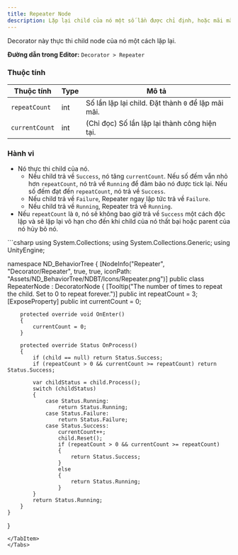 ```yaml
---
title: Repeater Node
description: Lặp lại child của nó một số lần được chỉ định, hoặc mãi mãi.
---
```


Decorator này thực thi child node của nó một cách lặp lại.

**Đường dẫn trong Editor:** `Decorator > Repeater`

### Thuộc tính

| Thuộc tính       | Type | Mô tả                                                          |
| ---------------- | ---- | --------------------------------------------------------------- |
| `repeatCount`    | int  | Số lần lặp lại child. Đặt thành `0` để lặp mãi mãi.           |
| `currentCount`   | int  | (Chỉ đọc) Số lần lặp lại thành công hiện tại.                  |

### Hành vi

-   Nó thực thi child của nó.
    -   Nếu child trả về `Success`, nó tăng `currentCount`. Nếu số đếm vẫn nhỏ hơn `repeatCount`, nó trả về `Running` để đảm bảo nó được tick lại. Nếu số đếm đạt đến `repeatCount`, nó trả về `Success`.
    -   Nếu child trả về `Failure`, Repeater ngay lập tức trả về `Failure`.
    -   Nếu child trả về `Running`, Repeater trả về `Running`.
-   Nếu `repeatCount` là `0`, nó sẽ không bao giờ trả về `Success` một cách độc lập và sẽ lặp lại vô hạn cho đến khi child của nó thất bại hoặc parent của nó hủy bỏ nó.

<Tabs>
<TabItem label="C# Code">
```csharp
using System.Collections;
using System.Collections.Generic;
using UnityEngine;

namespace ND_BehaviorTree
{
    [NodeInfo("Repeater", "Decorator/Repeater", true, true, iconPath: "Assets/ND_BehaviorTree/NDBT/Icons/Repeater.png")]
    public class RepeaterNode : DecoratorNode
    {
        [Tooltip("The number of times to repeat the child. Set to 0 to repeat forever.")]
        public int repeatCount = 3;
        [ExposeProperty]
        public int currentCount = 0;

        protected override void OnEnter()
        {
            currentCount = 0;
        }

        protected override Status OnProcess()
        {
            if (child == null) return Status.Success;
            if (repeatCount > 0 && currentCount >= repeatCount) return Status.Success;

            var childStatus = child.Process();
            switch (childStatus)
            {
                case Status.Running:
                    return Status.Running;
                case Status.Failure:
                    return Status.Failure;
                case Status.Success:
                    currentCount++;
                    child.Reset();
                    if (repeatCount > 0 && currentCount >= repeatCount)
                    {
                        return Status.Success;
                    }
                    else
                    {
                        return Status.Running;
                    }
            }
            return Status.Running;
        }
    }
}
```
</TabItem>
</Tabs>

